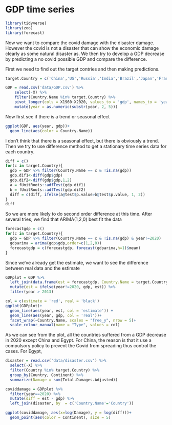 # GDP time series
```r
library(tidyverse)
library(zoo)
library(forecast)
```

Now we want to compare the covid damage with the disaster damage. However the covid is not a disaster that can show the economic damage clearly as some natural disaster as. We then try to develop a GDP decrease by predicting a no covid possible GDP and compare the difference.

First we need to find out the target contries and then making predictions.
```r
target.Country = c('China','US','Russia','India','Brazil','Japan','France','Italy','South Africa','Egypt')

GDP = read.csv('data/GDP.csv') %>%
    select(-X) %>%
    filter(Country.Name %in% target.Country) %>%
    pivot_longer(cols = X1960:X2020, values_to = 'gdp', names_to = 'year') %>%
    mutate(year = as.numeric(substr(year, 2, 5)))
```

Now first see if there is a trend or seasonal effect
```r
ggplot(GDP, aes(year, gdp))+
  geom_line(aes(color = Country.Name))
```

I don't think that there is a seasonal effect, but there is obviously a trend. Then we try to use difference method to get a stationary time series data for each country.
```r
diff = c()
for(c in target.Country){
  gdp = GDP %>% filter(Country.Name == c & !is.na(gdp))
  gdp.dif1<-diff(gdp$gdp)
  gdp.dif2<-diff(gdp$gdp,1,2)
  a = fUnitRoots::adfTest(gdp.dif1)
  b = fUnitRoots::adfTest(gdp.dif2)
  diff = c(diff, ifelse(a@test$p.value>b@test$p.value, 1, 2))
}
diff
```

So we are more likely to do second order difference at this time. After several tries, we find that ARIMA(1,2,0) best fit the data
```r
forecastgdp = c() 
for(c in target.Country){
  gdp = GDP %>% filter(Country.Name == c & !is.na(gdp) & year!=2020)
  gdparima = arima(gdp$gdp,order=c(1,2,0))
  forecastgdp = c(forecastgdp, forecast(gdparima,h=1)$mean)
}
```

Since we've already get the estimate, we want to see the difference between real data and the estimate
```r
GDPplot = GDP %>%
  left_join(data.frame(est = forecastgdp, Country.Name = target.Country)) %>% 
  mutate(est = ifelse(year!=2020, gdp, est)) %>%
  filter(year > 2013)

col = c(estimate = 'red', real = 'black')
ggplot(GDPplot)+
  geom_line(aes(year, est, col = 'estimate')) +
  geom_line(aes(year, gdp, col = 'real'))+
  facet_wrap(~Country.Name, scales = "free_y", nrow = 5)+
  scale_colour_manual(name = "Type", values = col)
```

As we can see from the plot, all the countries suffered from a GDP decrease in 2020 except China and Egypt. For China, the reason is that it use a compulsory policy to prevent the Covid from spreading thus control the cases. For Egypt, 

```r
disaster = read.csv('data/disaster.csv') %>%
  select(-X) %>%
  filter(Country %in% target.Country) %>%
  group_by(Country, Continent) %>%
  summarize(Damage = sum(Total.Damages.Adjusted))

coviddamage = GDPplot %>%
  filter(year==2020) %>%
  mutate(diff = est - gdp) %>% 
  left_join(disaster, by  = c('Country.Name'='Country'))

ggplot(coviddamage, aes(x=log(Damage), y = log(diff)))+
  geom_point(aes(color = Continent), size = 5)
```

